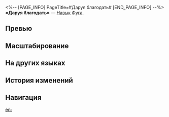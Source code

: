 <%-- [PAGE_INFO]
PageTitle=#Даруя благодать#
[END_PAGE_INFO] --%>
{{Навык Инфобокс
|Название         = Даруя благодать
|Изображение      = Навык Даруя благодать.png
|Персонаж         = Фуга
|Тип              = Навык
|Тэг              = Поддержка
|УронСтойк        = 
|ЭнергияГен       = 30
|Энергия          = 
|Длительность     = 
|Описание         = Фуга накладывает на выбранного союзника статус Молитва лисы и переходит в состояние Неистовый ожог на 3 хода. Длительность этого состояния уменьшается на 1 ход в начале каждого хода Фуги, и статус Молитва лисы действует только на последнюю цель навыка Фуги.<br />Статус Молитва лисы повышает эффект пробития союзника на {{Цвет|Выделенный|15%—33%}} и позволяет его атакам истощать стойкость противников без соответствующего типа уязвимости. Этот эффект равен 50% от изначального урона стойкости, и он не может складываться с другими эффектами, игнорирующими типы уязвимости цели.<br />Состояние Неистовый ожог усиливает базовую атаку Фуги. Когда союзник со статусом Молитва лисы выполняет атаку, Фуга имеет {{Доп эффект|базовый шанс}} 100% понизить защиту атакованного противника на {{Цвет|Выделенный|8%—20%}} на 2 хода.
|Свойство1        = 
|Масштабирование1 = 
}}
'''«Даруя благодать»''' — [[Навык]] [[Фуга]].

==Превью==
{{Превью
|Файл = Даруя благодать Превью
}}

==Масштабирование==
{{Масштабирование навыка|тип=Навык
|15%;16.5%;18%;19.5%;21%;22.5%;24.38%;26.25%;28.13%;30%;31.5%;33%;34.5%;36%;37.5%
|8%;9%;10%;11%;12%;13%;14.25%;15.5%;16.75%;18%;19%;20%;21%;22%;23%
}}

==На других языках==
{{На других языках
|en   = Virtue Beckons Bliss
|zhs  = 有道祥见，衔书摇风
|zht  = 有道祥見，銜書搖風
|ja   = {{Rubi|義|ぎ}}を{{Rubi|有|ゆう}}せば{{Rubi|吉兆|きっちょう}}を{{Rubi|招|まね}}く
|ko   = 현인의 길조, 천명의 부채
|es   = Dicha de la virtud
|fr   = Félicité méritée
|ru   = Даруя благодать
|th   = Virtue Beckons Bliss
|vi   = Đức Hạnh Chân Chính, Phước Báu Sâu Dày
|de   = Verdiente Glückseligkeit
|id   = Virtue Beckons Bliss
|pt   = A Virtude Traz Felicidade
}}

==История изменений==
{{История изменений|3.5}}

==Навигация==
{{Навык Навбокс|Фуга}}

[[en:]]